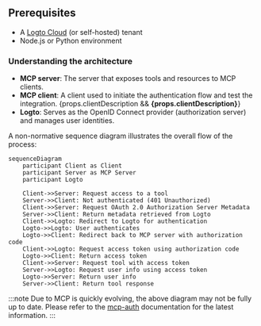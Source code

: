 ## Prerequisites

- A [Logto Cloud](https://cloud.logto.io) (or self-hosted) tenant
- Node.js or Python environment

### Understanding the architecture

- **MCP server**: The server that exposes tools and resources to MCP clients.
- **MCP client**: A client used to initiate the authentication flow and test the integration. {props.clientDescription && <b>{props.clientDescription}</b>}
- **Logto**: Serves as the OpenID Connect provider (authorization server) and manages user identities.

A non-normative sequence diagram illustrates the overall flow of the process:

```mermaid
sequenceDiagram
    participant Client as Client
    participant Server as MCP Server
    participant Logto

    Client->>Server: Request access to a tool
    Server->>Client: Not authenticated (401 Unauthorized)
    Client->>Server: Request OAuth 2.0 Authorization Server Metadata
    Server->>Client: Return metadata retrieved from Logto
    Client->>Logto: Redirect to Logto for authentication
    Logto->>Logto: User authenticates
    Logto->>Client: Redirect back to MCP server with authorization code
    Client->>Logto: Request access token using authorization code
    Logto->>Client: Return access token
    Client->>Server: Request tool with access token
    Server->>Logto: Request user info using access token
    Logto->>Server: Return user info
    Server->>Client: Return tool response
```

:::note
Due to MCP is quickly evolving, the above diagram may not be fully up to date. Please refer to the [mcp-auth](https://mcp-auth.dev) documentation for the latest information.
:::

